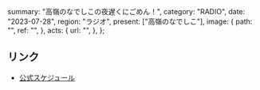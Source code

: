   summary: "高嶺のなでしこの夜遅くにごめん！",
  category: "RADIO",
  date: "2023-07-28",
  region: "ラジオ",
  present: ["高嶺のなでしこ"],
  image: {
    path: "",
    ref: "",
  },
  acts: {
    url: "",
  },
};

## リンク

- [公式スケジュール](https://takanenonadeshiko.jp/?p=1009)
